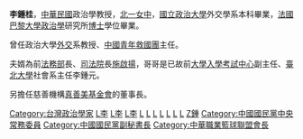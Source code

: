 {{BLP unsourced}}
{{Infobox_officeholder
| name = 李鍾桂
| image name =
| width = 
| now = 
| period = 
| Sex = 女 
| Native place  = [[江蘇省_(中華民國)|江蘇]][[泰興縣|泰興]]
| date of birth = {{Birth date and age|1938|8|2}}
| nationality = {{ROC}}
| party = {{Kmt}}
| place of birth = {{ROC|廣西省}}[[桂林縣|桂林縣]]
| educate = 
*國立政治大學外交系畢業<br><span style="color: blue;">（1960年）</span>
*法國巴黎大學國際法學博士<br><span style="color: blue;">（1964年）</span>
| past = 
*中國國民黨中央委員<br><span style="color: blue;">（1969年－1993年8月）</span>
*國立政治大學外交系主任<br><span style="color: blue;">（1970年－1972年）</span>
*教育部國際文教處處長<br><span style="color: blue;">（1972年－1977年）</span>
*太平洋文化基金會執行長<br><span style="color: blue;">（1977年－1987年）</span>
*中國國民黨青年工作會副主任<br><span style="color: blue;">（1979年2月7日－1988年3月17日）</span>
*中國青年反共救國團（第六任）主任<br><span style="color: blue;">（1987年3月16日－2000年10月31日）</span>
*中國國民黨婦女工作會主任<br><span style="color: blue;">（1988年9月7日－1993年8月23日）</span>
*中華民國文化推展協會理事長<br><span style="color: blue;">(1989年－)</span>
*亞洲文化推展聯盟（FACP）（第八屆）主席<br><span style="color: blue;">（1990年1月－1998年）</span>
*中國國民黨副秘書長<br><span style="color: blue;">（1993年8月23日－1995年4月）</span>
*中國國民黨中央常務委員<br><span style="color: blue;">(1993年8月－)</span>
*中華民國職業籃球公司董事長<br><span style="color: blue;">（1995年11月2日－1997年1月）</span>
*中華民國職業籃球聯盟（第一任）會長<br><span style="color: blue;">（1997年10月21日－1998年12月29日）</span>
*中國青年救國團（第六任）主任<br><span style="color: blue;">（2000年10月31－2005年2月16日）</span>(類似於總經理、祕書長、執行長)
*國際關係研究所兼任研究員
*行政院文化建設委員會委員
*中國青年救國團召集人<br><span style="color: blue;">(2005年2月16日－)(類似於董事長、理事長)

}}
'''李鍾桂'''{{BD|1938年|8月2日|catIdx=L}}，[[中華民國|中華民國]]政治學教授，[[北一女中|北一女中]]，[[國立政治大學|國立政治大學]]外交學系本科畢業，[[法國|法國]][[巴黎大學|巴黎大學]][[政治學|政治學]]研究所[[博士|博士]]學位畢業。

曾任政治大學[[外交|外交]]系教授、[[中國青年救國團|中國青年救國團]]主任。

夫婿為前[[中華民國法務部|法務部]]長、[[司法院|司法院]]長[[施啟揚|施啟揚]]，哥哥是已故前[[大學入學考試中心|大學入學考試中心]]副主任、[[臺北大學|臺北大學]]社會系主任李鍾元。

另擔任慈善機構[[真善美基金會|真善美基金會]]的董事長。

{{中國國民黨中央委員會常務委員}}
{{DEFAULTSORT:L李}}
[[Category:台灣政治學家|Category:台灣政治學家]]
[[Category:國立政治大學教授|L李]]
[[Category:巴黎大學校友|L李]]
[[Category:國立政治大學校友|L李]]
[[Category:臺北市立第一女子高級中學校友|L]]
[[Category:中國國民黨女黨員|L]]
[[Category:臺灣女性政治人物|L]]
[[Category:台灣戰後江蘇移民|L]]
[[Category:台灣戰後廣西移民|L]]
[[Category:泰兴人|L]]
[[Category:桂林人|L]]
[[Category:李姓|Z鍾]]
[[Category:中國國民黨中央常務委員|Category:中國國民黨中央常務委員]]
[[Category:中國國民黨副秘書長|Category:中國國民黨副秘書長]]
[[Category:中華職業籃球聯盟會長|Category:中華職業籃球聯盟會長]]